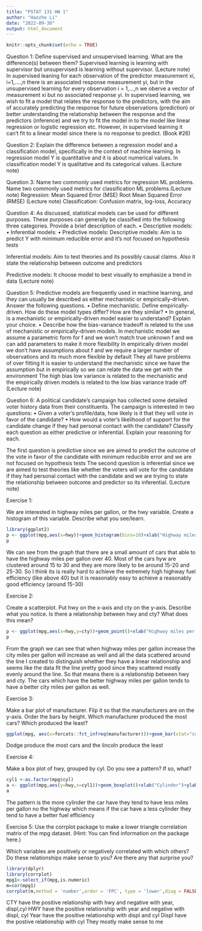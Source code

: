 ```yaml
---
title: "PSTAT 131 HW 1"
author: "Haozhe Li"
date: "2022-09-30"
output: html_document
---
```


```r
knitr::opts_chunk$set(echo = TRUE)
```

Question 1:
Define supervised and unsupervised learning. What are the difference(s) between them?
Supervised learning is learning with supervisor but unsupervised is learning without supervisor.
(Lecture note)
In supervised leaning for each observation of the predictor measurement xi, i=1,….,n there is an associated response measurement yi, but in the unsupervised learning for every observation i = 1,…,n we oberve a vector of measurement xi but no associated response yi. In supervised learning, we wish to fit a model that relates the response to the predictors, with the aim of accurately predicting the response for future observations (prediction) or better understanding the relationship between the response and the predictors (inference) and we try to fit the model in to the model like linear regression or logistic regression etc. However, in supervised learning it can’t fit to a linear model since there is no response to predict. (Book #26)

Question 2:
Explain the difference between a regression model and a classification model, specifically in the context of machine learning.
In regression model Y is quantitative and it is about numerical values. In classification model Y is qualitative and its categorical values. (Lecture note)

Question 3:
Name two commonly used metrics for regression ML problems. Name two commonly used metrics for classification ML problems.(Lecture note)
Regression: Mean Squared Error (MSE) Root Mean Squared Error (RMSE) (Lecture note)
Classification: Confusion matrix, log-loss, Accuracy

Question 4:
As discussed, statistical models can be used for different purposes. These purposes can generally be classified into the following three categories. Provide a brief description of each.
•	Descriptive models:
•	Inferential models:
•	Predictive models:
Descriptive models:
Aim is to predict Y with minimum reducible error and it’s not focused on hypothesis tests

Inferential models:
Aim to test theories and its possibly causal claims. Also it state the relationship between outcome and predictors

Predictive models:
It choose model to best visually to emphasize a trend in data
(Lecture note)

Question 5:
Predictive models are frequently used in machine learning, and they can usually be described as either mechanistic or empirically-driven. Answer the following questions.
•	Define mechanistic. Define empirically-driven. How do these model types differ? How are they similar?
•	In general, is a mechanistic or empirically-driven model easier to understand? Explain your choice.
•	Describe how the bias-variance tradeoff is related to the use of mechanistic or empirically-driven models.
In mechanistic model we assume a parametric form for f and we won’t match true unknown f and we can add parameters to make it more flexibility
In empirically driven model we don’t have assumptions about f and we require a larger number of observations and its much more flexible by default
They all have problems of over fitting
It is easier to understand the mechanistic since we have the assumption but in empirically so we can relate the data we get with the environment
The high bias low variance is related to the mechanistic and the empirically driven models is related to the low bias variance trade off
(Lecture note)

Question 6:
A political candidate’s campaign has collected some detailed voter history data from their constituents. The campaign is interested in two questions:
•	Given a voter’s profile/data, how likely is it that they will vote in favor of the candidate?
•	How would a voter’s likelihood of support for the candidate change if they had personal contact with the candidate?
Classify each question as either predictive or inferential. Explain your reasoning for each.

The first question is predictive since we are aimed to predict the outcome of the vote in favor of the candidate with minimum reducible error and we are not focused on hypothesis tests
The second question is inferential since we are aimed to test theories like whether the voters will vote for the candidate if they had personal contact with the candidate and we are trying to state the relationship between outcome and predictor so its inferential.
(Lecture note)

Exercise 1:

We are interested in highway miles per gallon, or the hwy variable. Create a histogram of this variable. Describe what you see/learn.
```r
library(ggplot2)
p <- ggplot(mpg,aes(x=hwy))+geom_histogram(bins=10)+xlab("Highway miles per gallon")+ylab("Number of Cars")+ggtitle("Histogram of highway miles per gallon")
p
```

We can see from the graph that there are a small amount of cars that able to have the highway miles per gallon over 40. Most of the cars hyw are clustered around 15 to 30 and they are more likely to be around 15-20 and 25-30. So I think its is really hard to achieve the extremely high highway fuel efficiency (like above 40) but it is reasonably easy to achieve a reasonably good efficiency (around 15-30)



Exercise 2:

Create a scatterplot. Put hwy on the x-axis and cty on the y-axis. Describe what you notice. Is there a relationship between hwy and cty? What does this mean?
```r
p <- ggplot(mpg,aes(x=hwy,y=cty))+geom_point()+xlab("Highway miles per gallon")+ylab("City miles per gallon")+ggtitle("Scatterplot of Highway miles per gallon and City miles per gallon")+geom_smooth(method = lm)
p
```

From the graph we can see that when highway miles per gallon increase the city miles per gallon will increase as well and all the data scattered around the line I created to distinguish whether they have a linear relationship and seems like the data fit the line pretty good since they scattered mostly evenly around the line. So that means there is a relationship between hwy and cty. The cars which have the better highway miles per gallon tends to have a better city miles per gallon as well. 


Exercise 3:

Make a bar plot of manufacturer. Flip it so that the manufacturers are on the y-axis. Order the bars by height. Which manufacturer produced the most cars? Which produced the least?
```r
ggplot(mpg, aes(x=forcats::fct_infreq(manufacturer)))+geom_bar(stat="count")+coord_flip()+xlab("Names of cars")+ylab("Numbers of the cars")
```

Dodge produce the most cars and the lincoln produce the least


Exercise 4:

Make a box plot of hwy, grouped by cyl. Do you see a pattern? If so, what?
```r
cyl1 <-as.factor(mpg$cyl)
a <- ggplot(mpg,aes(y=hwy,x=cyl1))+geom_boxplot()+xlab("Cylinder")+ylab("Highway miels per gallon")+ggtitle("Box of highway miles per gallon grouped by cylinder")
a
```

The pattern is the more cylinder the car have they tend to have less miles per gallon no the highway which means if the car have a less cylinder they tend to have a better fuel efficiency

Exercise 5:
Use the corrplot package to make a lower triangle correlation matrix of the mpg dataset. (Hint: You can find information on the package here.)

Which variables are positively or negatively correlated with which others? Do these relationships make sense to you? Are there any that surprise you?
```r
library(dplyr)
library(corrplot)
mpg1<-select_if(mpg,is.numeric)
m=cor(mpg1)
corrplot(m,method = 'number',order = 'FPC', type = 'lower',diag = FALSE)
```

CTY have the positive relationship with hwy and negative with year, displ,cyl
HWY have the positive relationship with year and negative with displ, cyl
Year have the positive  relationship with displ and cyl 
Displ have the postive relationship with cyl
They mostly make sense to me
